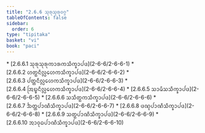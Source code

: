 ```yaml
---
title: "2.6.6 ᩈᩩᩁᩩᩈᩩᩁᩩᩅᨣ᩠ᨣ"
tableOfContents: false
sidebar:
  order: 6
type: "tipitaka"
basket: "vi"
book: "paci"
---
```



<DynamicBreadcrumb />



<TableOfContents book="paci" section="2.6.6">
* [2.6.6.1 ᩈᩩᩁᩩᩈᩩᩁᩩᨠᩣᩁᨠᩈᩥᨠ᩠ᨡᩣᨸᨴ](2-6-6/2-6-6-1)
* [2.6.6.2 ᩉᨲ᩠ᨳᨶᩥᩃᩖᩮᩉᨠᩈᩥᨠ᩠ᨡᩣᨸᨴ](2-6-6/2-6-6-2)
* [2.6.6.3 ᨸᨲ᩠ᨲᨶᩥᩃᩖᩮᩉᨠᩈᩥᨠ᩠ᨡᩣᨸᨴ](2-6-6/2-6-6-3)
* [2.6.6.4 ᩒᨭ᩠ᨮᨶᩥᩃᩖᩮᩉᨠᩈᩥᨠ᩠ᨡᩣᨸᨴ](2-6-6/2-6-6-4)
* [2.6.6.5 ᩈᩣᨾᩥᩈᩈᩥᨠ᩠ᨡᩣᨸᨴ](2-6-6/2-6-6-5)
* [2.6.6.6 ᩈᩈᩥᨲ᩠ᨳᨠᩈᩥᨠ᩠ᨡᩣᨸᨴ](2-6-6/2-6-6-6)
* [2.6.6.7 ᨨᨲ᩠ᨲᨸᩣᨱᩥᩈᩥᨠ᩠ᨡᩣᨸᨴ](2-6-6/2-6-6-7)
* [2.6.6.8 ᨴᨱ᩠ᨯᨸᩣᨱᩥᩈᩥᨠ᩠ᨡᩣᨸᨴ](2-6-6/2-6-6-8)
* [2.6.6.9 ᩈᨲ᩠ᨳᨸᩣᨱᩥᩈᩥᨠ᩠ᨡᩣᨸᨴ](2-6-6/2-6-6-9)
* [2.6.6.10 ᩋᩣᩅᩩᨵᨸᩣᨱᩥᩈᩥᨠ᩠ᨡᩣᨸᨴ](2-6-6/2-6-6-10)
</TableOfContents>